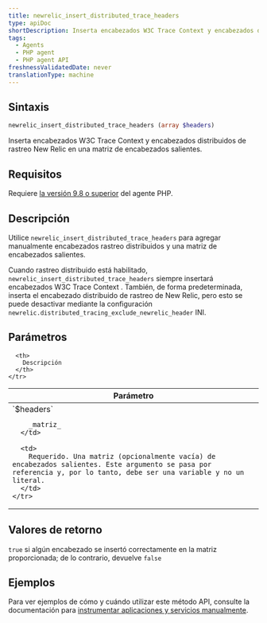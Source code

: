 ```yaml
---
title: newrelic_insert_distributed_trace_headers
type: apiDoc
shortDescription: Inserta encabezados W3C Trace Context y encabezados distribuidos de rastreo New Relic en una matriz de encabezados salientes.
tags:
  - Agents
  - PHP agent
  - PHP agent API
freshnessValidatedDate: never
translationType: machine
---
```


## Sintaxis

```php
newrelic_insert_distributed_trace_headers (array $headers)
```

Inserta encabezados W3C Trace Context y encabezados distribuidos de rastreo New Relic en una matriz de encabezados salientes.

## Requisitos

Requiere [la versión 9.8 o superior](/docs/release-notes/agent-release-notes/php-release-notes) del agente PHP.

## Descripción

Utilice `newrelic_insert_distributed_trace_headers` para agregar manualmente encabezados rastreo distribuidos y una matriz de encabezados salientes.

Cuando rastreo distribuido está habilitado, `newrelic_insert_distributed_trace_headers` siempre insertará encabezados W3C Trace Context . También, de forma predeterminada, inserta el encabezado distribuido de rastreo de New Relic, pero esto se puede desactivar mediante la configuración `newrelic.distributed_tracing_exclude_newrelic_header` INI.

## Parámetros

<table>
  <thead>
    <tr>
      <th width="25%">
        Parámetro
      </th>

      <th>
        Descripción
      </th>
    </tr>
  </thead>

  <tbody>
    <tr>
      <td>
        `$headers`

        _matriz_
      </td>

      <td>
        Requerido. Una matriz (opcionalmente vacía) de encabezados salientes. Este argumento se pasa por referencia y, por lo tanto, debe ser una variable y no un literal.
      </td>
    </tr>
  </tbody>
</table>

## Valores de retorno

`true` si algún encabezado se insertó correctamente en la matriz proporcionada; de lo contrario, devuelve `false`

## Ejemplos

Para ver ejemplos de cómo y cuándo utilizar este método API, consulte la documentación para [instrumentar aplicaciones y servicios manualmente](/docs/agents/php-agent/features/distributed-tracing-php#manual).

